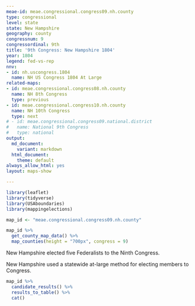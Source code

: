 ```yaml
---
meae-id: meae.congressional.congress09.nh.county
type: congressional
level: state
state: New Hampshire
geography: county
congressnum: 9
congressordinal: 9th
title: '9th Congress: New Hampshire 1804'
year: 1804
legend: fed-vs-rep
nnv:
- id: nh.uscongress.1804
  name: NH US Congress 1804 At Large
related-maps:
- id: meae.congressional.congress08.nh.county
  name: NH 8th Congress
  type: previous
- id: meae.congressional.congress10.nh.county
  name: NH 10th Congress
  type: next
# - id: meae.congressional.congress09.national.district
#   name: National 9th Congress
#   type: national
output:
  md_document:
    variant: markdown
  html_document:
    theme: default
always_allow_html: yes
layout: maps-show

---
```


```r
library(leaflet)
library(tidyverse)
library(USAboundaries)
library(mappingelections)

map_id <- "meae.congressional.congress09.nh.county"
```

<div class="map">

```r
map_id %>%
  get_county_map_data() %>%
  map_counties(height = "700px", congress = 9)
```

</div>

New Hampshire elected five Federalists to the Ninth Congress.

New Hampshire used a statewide at-large method for electing members to Congress.

<div class="results-table">

```r
map_id %>%
  candidate_results() %>%
  results_to_table() %>%
  cat()
```

</div>
